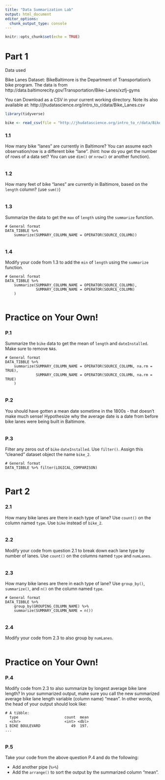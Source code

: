 ```yaml
---
title: "Data Summarization Lab"
output: html_document
editor_options: 
  chunk_output_type: console
---
```


```r
knitr::opts_chunk$set(echo = TRUE)
```

# Part 1

Data used

Bike Lanes Dataset: BikeBaltimore is the Department of Transportation's bike program. 
The data is from http://data.baltimorecity.gov/Transportation/Bike-Lanes/xzfj-gyms

You can Download as a CSV in your current working directory.  Note its also available at: 	http://jhudatascience.org/intro_to_r/data/Bike_Lanes.csv 

```r
library(tidyverse)

bike <- read_csv(file = "http://jhudatascience.org/intro_to_r/data/Bike_Lanes.csv")
```

### 1.1 

How many bike "lanes" are currently in Baltimore?  You can assume each observation/row is a different bike "lane".  (hint: how do you get the number of rows of a data set? You can use `dim()` or `nrow()` or another function).

```r

```

### 1.2

How many feet of bike "lanes" are currently in Baltimore, based on the `length` column? (use `sum()`)

```r

```

### 1.3

Summarize the data to get the `max` of `length` using the `summarize` function.

```
# General format 
DATA_TIBBLE %>% 
    summarize(SUMMARY_COLUMN_NAME = OPERATOR(SOURCE_COLUMN))
```

```r

```

### 1.4

Modify your code from 1.3 to add the `min` of `length` using the `summarize` function.

```
# General format 
DATA_TIBBLE %>% 
    summarize(SUMMARY_COLUMN_NAME = OPERATOR(SOURCE_COLUMN),
              SUMMARY_COLUMN_NAME = OPERATOR(SOURCE_COLUMN)
    )
```

```r

```


# Practice on Your Own!

### P.1

Summarize the `bike` data to get the mean of `length` and `dateInstalled`. Make sure to remove `NA`s.

```
# General format 
DATA_TIBBLE %>% 
    summarize(SUMMARY_COLUMN_NAME = OPERATOR(SOURCE_COLUMN, na.rm = TRUE),
              SUMMARY_COLUMN_NAME = OPERATOR(SOURCE_COLUMN, na.rm = TRUE)
    )
```

```r

```

### P.2

You should have gotten a mean date sometime in the 1800s - that doesn't make much sense! Hypothesize why the average date is a date from before bike lanes were being built in Baltimore.

```r

```

### P.3

Filter any zeros out of `bike` `dateInstalled`. Use `filter()`. Assign this "cleaned" dataset object the name `bike_2`.

```
# General format 
DATA_TIBBLE %>% filter(LOGICAL_COMPARISON)
```

```r

```


# Part 2

### 2.1

How many bike lanes are there in each type of lane? Use `count()` on the column named `type`. Use `bike` instead of `bike_2`.

```r

```

### 2.2

Modify your code from question 2.1 to break down each lane type by number of lanes. Use `count()` on the columns named `type` and `numLanes`.

```r

```

### 2.3

How many bike lanes are there in each type of lane? Use `group_by()`, `summarize()`, and `n()` on the column named `type`.

```
# General format 
DATA_TIBBLE %>% 
    group_by(GROUPING_COLUMN_NAME) %>% 
    summarize(SUMMARY_COLUMN_NAME = n())
```

```r

```

### 2.4

Modify your code from 2.3 to also group by `numLanes`.

```r

```


# Practice on Your Own!

### P.4

Modify code from 2.3 to also summarize by longest average bike lane length? In your summarized output, make sure you call the new summarized average bike lane length variable (column name) "mean". In other words, the head of your output should look like:

```
# A tibble: 
  type                     count  mean
  <chr>                    <int> <dbl>
1 BIKE BOULEVARD              49  197.
...
```

```r

```

### P.5

Take your code from the above question P.4 and do the following:

- Add another pipe (`%>%`)
- Add the `arrange()` to sort the output by the summarized column "mean".

```r

```
